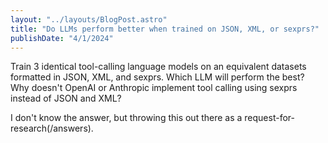 ```yaml
---
layout: "../layouts/BlogPost.astro"
title: "Do LLMs perform better when trained on JSON, XML, or sexprs?"
publishDate: "4/1/2024"
---
```


Train 3 identical tool-calling language models on an equivalent datasets formatted in JSON, XML, and sexprs. Which LLM will perform the best? Why doesn't OpenAI or Anthropic implement tool calling using sexprs instead of JSON and XML?

I don't know the answer, but throwing this out there as a request-for-research(/answers).
